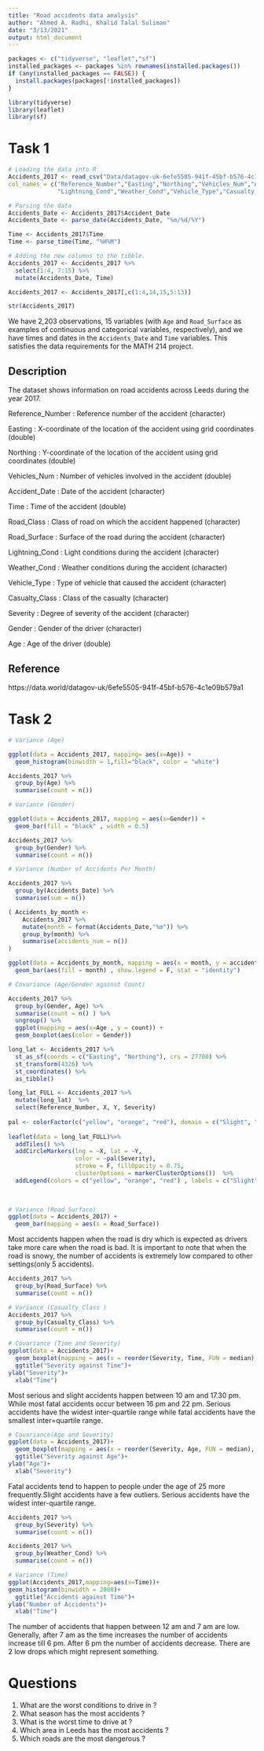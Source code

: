 ```yaml
---
title: "Road accidents data analysis"
author: "Ahmed A. Radhi, Khalid Talal Suliman"
date: "3/13/2021"
output: html_document
---
```


```r

packages <- c("tidyverse", "leaflet","sf")
installed_packages <- packages %in% rownames(installed.packages())
if (any(installed_packages == FALSE)) {
  install.packages(packages[!installed_packages])
}

library(tidyverse)
library(leaflet)
library(sf)
```

# Task 1

```r
# Loading the data into R 
Accidents_2017 <- read_csv("Data/datagov-uk-6efe5505-941f-45bf-b576-4c1e09b579a1/2017-8.csv", 
col_names = c("Reference_Number","Easting","Northing","Vehicles_Num","Accident_Date","Time","Road_Class","Road_Surface",
              "Lightning_Cond","Weather_Cond","Vehicle_Type","Casualty_Class","Severity","Gender","Age"), skip = 1)

# Parsing the data
Accidents_Date <- Accidents_2017$Accident_Date
Accidents_Date <- parse_date(Accidents_Date, "%m/%d/%Y")

Time <- Accidents_2017$Time
Time <- parse_time(Time, "%H%M")

# Adding the new columns to the tibble.
Accidents_2017 <- Accidents_2017 %>%
  select(1:4, 7:15) %>%
  mutate(Accidents_Date, Time) 

Accidents_2017 <- Accidents_2017[,c(1:4,14,15,5:13)]

```

```r
str(Accidents_2017)
```


We have 2,203 observations, 15 variables (with `Age` and `Road_Surface` as examples of continuous and categorical variables, respectively), and we have times and dates in the `Accidents_Date` and `Time` variables. This satisfies the data requirements for the MATH 214 project.

## Description 
The dataset shows information on road accidents across Leeds during the year 2017.

 Reference_Number : Reference number of the accident (character)
 
 Easting          : X-coordinate of the location of the accident                         using grid coordinates (double)
 
 Northing         : Y-coordinate of the location of the accident                         using grid coordinates (double)
 
 Vehicles_Num     : Number of vehicles involved in the accident                          (double)
 
 Accident_Date    : Date of the accident (character)
 
 Time             : Time of the accident (double)
 
 Road_Class       : Class of road on which the accident happened                         (character)
 
 Road_Surface     : Surface of the road during the accident                              (character)
 
 Lightning_Cond   : Light conditions during the accident
                     (character)
                     
 Weather_Cond     : Weather conditions during the accident 
                     (character)
                     
 Vehicle_Type     : Type of vehicle that caused the accident
                     (character)
                     
 Casualty_Class   : Class of the casualty (character)
 
 Severity         : Degree of severity of the accident (character)
 
 Gender           : Gender of the driver (character)
 
 Age              : Age of the driver (double)

## Reference 
https://data.world/datagov-uk/6efe5505-941f-45bf-b576-4c1e09b579a1

# Task 2

```r
# Variance (Age)

ggplot(data = Accidents_2017, mapping= aes(x=Age)) +
  geom_histogram(binwidth = 1,fill="black", color = "white") 

Accidents_2017 %>%
  group_by(Age) %>%
  summarise(count = n())

```

```r
# Variance (Gender)

ggplot(data = Accidents_2017, mapping = aes(x=Gender)) + 
  geom_bar(fill = "black" , width = 0.5)

Accidents_2017 %>%
  group_by(Gender) %>%
  summarise(count = n())
```


```r
# Variance (Number of Accidents Per Month)

Accidents_2017 %>%
  group_by(Accidents_Date) %>%
  summarise(sum = n())

( Accidents_by_month <- 
    Accidents_2017 %>%
    mutate(month = format(Accidents_Date,"%m")) %>%
    group_by(month) %>%
    summarise(accidents_num = n())
)

ggplot(data = Accidents_by_month, mapping = aes(x = month, y = accidents_num)) +
  geom_bar(aes(fill = month) , show.legend = F, stat = "identity")

```


```r

# Covariance (Age/Gender against Count)

Accidents_2017 %>%
  group_by(Gender, Age) %>%
  summarise(count = n() ) %>%
  ungroup() %>%
  ggplot(mapping = aes(x=Age , y = count)) +
  geom_boxplot(aes(color = Gender))

```



```r

long_lat <- Accidents_2017 %>%
  st_as_sf(coords = c("Easting", "Northing"), crs = 27700) %>%
  st_transform(4326) %>%
  st_coordinates() %>%
  as_tibble()

long_lat_FULL <- Accidents_2017 %>%
  mutate(long_lat)  %>%
  select(Reference_Number, X, Y, Severity)
  
pal <- colorFactor(c("yellow", "orange", "red"), domain = c("Slight", "Serious", "Fatal"))
                   
leaflet(data = long_lat_FULL)%>%
  addTiles() %>%
  addCircleMarkers(lng = ~X, lat = ~Y, 
                   color = ~pal(Severity),
                   stroke = F, fillOpacity = 0.75,
                   clusterOptions = markerClusterOptions())  %>%
  addLegend(colors = c("yellow", "orange", "red") , labels = c("Slight", "Serious", "Fatal"))
  
             
```



```r
# Variance (Road Surface)
ggplot(data = Accidents_2017) +
  geom_bar(mapping = aes(x = Road_Surface))
```

Most accidents happen when the road is dry which is expected as drivers take more care when the road is bad. It is important to note that when the road is snowy, the number of accidents is extremely low compared to other settings(only 5 accidents).

```r
Accidents_2017 %>%
  group_by(Road_Surface) %>%
  summarise(count = n())
```

```r
# Variance (Casualty_Class )
Accidents_2017 %>%
  group_by(Casualty_Class) %>%
  summarise(count = n())

```


```r
# Covariance (Time and Severity)
ggplot(data = Accidents_2017)+ 
  geom_boxplot(mapping = aes(x = reorder(Severity, Time, FUN = median), y = Time))+ coord_flip()+
  ggtitle("Severity against Time")+
ylab("Severity")+
  xlab("Time")
```

Most serious and slight accidents happen between 10 am and 17.30 pm. While most fatal accidents occur between 16 pm and 22 pm. Serious accidents have the widest inter-quartile range while fatal accidents have the smallest inter=quartile range.   


```r
# Covariance(Age and Severity)
ggplot(data = Accidents_2017)+ 
  geom_boxplot(mapping = aes(x = reorder(Severity, Age, FUN = median), y = Age))+ coord_flip()+
  ggtitle("Severity against Age")+
ylab("Age")+
  xlab("Severity")
```

Fatal accidents tend to happen to people under the age of 25 more frequently.Slight accidents have a few outliers. Serious accidents have the widest inter-quartile range.

```r
Accidents_2017 %>%
  group_by(Severity) %>%
  summarise(count = n())

```

```r
Accidents_2017 %>%
  group_by(Weather_Cond) %>%
  summarise(count = n())
```

```r
# Variance (Time)
ggplot(Accidents_2017,mapping=aes(x=Time))+
geom_histogram(binwidth = 2000)+
  ggtitle("Accidents against Time")+
ylab("Number of Accidents")+
  xlab("Time")
```



The number of accidents that happen between 12 am and 7 am are low.
Generally, after 7 am as the time increases the number of accidents increase till 6 pm. After 6 pm the number of accidents decrease. There are 2 low drops which might represent something. 

# Questions

1. What are the worst conditions to drive in ?
2. What season has the most accidents ?
3. What is the worst time to drive at ?
4. Which area in Leeds has the most accidents ?
5. Which roads are the most dangerous ?


